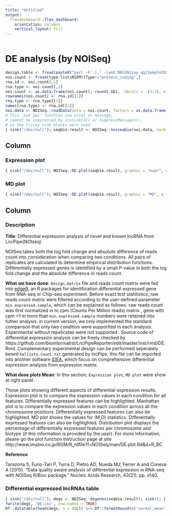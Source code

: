 ```yaml
---
title: "Untitled"
output: 
  flexdashboard::flex_dashboard:
    orientation: columns
    vertical_layout: fill
---
```


```r
```

DE analysis (by NOISeq)
=====================================

```r
design.table <- fread(paste0("perl -F':|,' -lanE'BEGIN{say qq{SampleID\tcondition}} $fuck = shift @F; say qq{$_\t$fuck} for @F' ", type.list$Design), header = TRUE)
noi.count <- fread(type.list$RSEM)[Type!="protein_coding",]
rna.id <- noi.count[,1]
rna.type <- noi.count[,2]
noi.count <- as.data.frame(noi.count[, round(.SD), .SDcols = -(1:2), with = TRUE])
rownames(noi.count) <- rna.id[[1]]
rna.type <- rna.type[[1]]
names(rna.type) <- rna.id[[1]]
noi.data <- NOISeq::readData(data = noi.count, factors = as.data.frame(design.table[,2]), biotype = rna.type)
# This 'pok gai' function use print as message,
# cannot be suppressed by invisible() or suppressMessages(),
# so the tricky sink blocks were used
{ sink("/dev/null"); seqbio.result <- NOISeq::noiseqbio(noi.data, norm = 'tmm', factor = 'condition'); sink(); }
```

Column {.tabset}
-------------------------------------

### Expression plot

```r
{ sink("/dev/null"); NOISeq::DE.plot(seqbio.result, graphic = "expr", q = 0.9); sink(); }
```

### MD plot

```r
{ sink("/dev/null"); NOISeq::DE.plot(seqbio.result, graphic = "MD", q = 0.8); sink(); }
```

Column
-------------------------------------

### Description

**Title**: Differential expression analysis of novel and known lncRNA from LncPipe(NOIseq)

NOISeq takes both the log fold change and absolute difference of reads count into consideration when comparing two conditions. All pairs of replicates are calculated to determine empirical distribution functions. Differentially expressed genes is identified by a small P-value in both the log fold change and the absolute difference in reads count.

**What we have done**: `Design.matrix` file and reads count matrix were fed into [edgeR](version information), an R packages for identification differential expressed gene from RNA-seq or Chip-seq experiment. Before exact test statitistics, raw reads count matrix were filtered according to the user-defined parameter `min.expressed.sample`, which can be explained as follows: raw reads count was first normalized in to cpm (Counts Per Million reads) matrix , gene with cpm >1 in more than `min.expressed.sample` numbers were retained into futher analysis. in current version, we only implemented the standard comparison that only two condition were supportted in each analysis. Experimental without repelicates were not supported . Source code of differential expression analysis can be freely checked by https://github.com/bioinformatist/LncPipeReporter/edit/master/inst/rmd/DE.Rmd. Complementary experimental design can be performed seperately besed `kallisto.count.txt` generated by lncPipe, this file can be imported into another software [IDEA](https://github.com/likelet/IDEA), which focus on comprehensive differential expression analysis from expression matrix.

**What dose plots Mean**: In this section, `Expression plot `,  `MD plot ` were show at right panel.

Those plots showing different aspects of differential expression results. Expression plot is to compare the expression values in each condition for all features. Differentially expressed features can be highlighted. Manhattan plot is to compare the expression values in each condition across all the chromosome positions. Differentially expressed features can also be highlighted. MD plot shows the values for (M,D) statistics. Differentially expressed features can also be highlighted. Distribution plot displays the percentage of differentially expressed features per chromosome and biotype (if this information is provided by the user). For more information, please go the plot function instruction page at site http://www.imsbio.co.jp/RGM/R_rdfile?f=NOISeq/man/DE.plot.Rd&d=R_BC 

**Reference** 

Tarazona S, Furio-Tari P, Turra D, Pietro AD, Nueda MJ, Ferrer A and Conesa A (2015). “Data quality aware analysis of differential expression in RNA-seq with NOISeq R/Bioc package.” Nucleic Acids Research, 43(21), pp. e140.

### Differential expressed lncRNAs table

```r
{ sink("/dev/null"); degs <- NOISeq::degenes(seqbio.result); sink(); }
fwrite(degs, 'DE.csv', row.names = TRUE)
DT::datatable(head(degs, n = 80L)) %>% DT::formatRound(c('normal_mean', 'tumor_mean', 'theta', "log2FC"), digits = 2)
```
